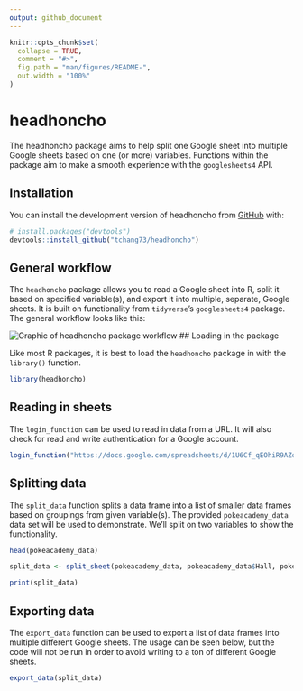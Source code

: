 ```yaml
---
output: github_document
---
```


<!-- README.md is generated from README.Rmd. Please edit that file -->

```r
knitr::opts_chunk$set(
  collapse = TRUE,
  comment = "#>",
  fig.path = "man/figures/README-",
  out.width = "100%"
)
```

# headhoncho

<!-- badges: start -->
<!-- badges: end -->

The headhoncho package aims to help split one Google sheet into multiple Google sheets based on one (or more) variables. Functions within the package aim to make a smooth experience with the `googlesheets4` API.

## Installation

You can install the development version of headhoncho from [GitHub](https://github.com/) with:

```r
# install.packages("devtools")
devtools::install_github("tchang73/headhoncho")
```

## General workflow

The `headhoncho` package allows you to read a Google sheet into R, split it based on specified variable(s), and export it into multiple, separate, Google sheets. It is built on functionality from `tidyverse`'s `googlesheets4` package. The general workflow looks like this:

![Graphic of headhoncho package workflow](man/figures/README-workflow_graphic.jpg)
## Loading in the package

Like most R packages, it is best to load the `headhoncho` package in with the `library()` function.

```r
library(headhoncho)
```

## Reading in sheets

The `login_function` can be used to read in data from a URL. It will also check for read and write authentication for a Google account.

```r
login_function("https://docs.google.com/spreadsheets/d/1U6Cf_qEOhiR9AZqTqS3mbMF3zt2db48ZP5v3rkrAEJY/edit#gid=780868077")
```

## Splitting data

The `split_data` function splits a data frame into a list of smaller data frames based on groupings from given variable(s). The provided `pokeacademy_data` data set will be used to demonstrate. We'll split on two variables to show the functionality.

```r
head(pokeacademy_data)

split_data <- split_sheet(pokeacademy_data, pokeacademy_data$Hall, pokeacademy_data$Student_Type)

print(split_data)
```

## Exporting data

The `export_data` function can be used to export a list of data frames into multiple different Google sheets. The usage can be seen below, but the code will not be run in order to avoid writing to a ton of different Google sheets.

```r
export_data(split_data)
```
